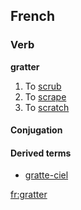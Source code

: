 ==French==

===Verb===
'''gratter'''

# To [[scrub]]
# To [[scrape]]
# To [[scratch]]

====Conjugation====
{{fr-conj-er|gratt|avoir}}

====Derived terms====
*[[gratte-ciel]]

[[fr:gratter]]